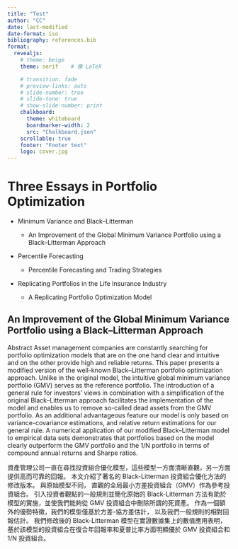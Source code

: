 ```yaml
---
title: "Test"
author: "CC"
date: last-modified
date-format: iso
bibliography: references.bib
format:
  revealjs:
    # theme: beige
    theme: serif    # 像 LaTeX

    # transition: fade
    # preview-links: auto
    # slide-number: true
    # slide-tone: true
    # show-slide-number: print
    chalkboard:
      theme: whiteboard
      boardmarker-width: 2
      src: "Chalkboard.json"
    scrollable: true
    footer: "Footer text"
    logo: cover.jpg
---
```


# Three Essays in Portfolio Optimization {.unnumbered}

- Minimum Variance and Black–Litterman

  - An Improvement of the Global Minimum Variance Portfolio using a Black–Litterman Approach

- Percentile Forecasting

  - Percentile Forecasting and Trading Strategies

- Replicating Portfolios in the Life Insurance Industry

  - A Replicating Portfolio Optimization Model

## An Improvement of the Global Minimum Variance Portfolio using a Black–Litterman Approach

Abstract
Asset management companies are constantly searching for portfolio optimization models that are on the one hand clear and intuitive and on the other provide high and reliable returns.
This paper presents a modified version of the well-known Black–Litterman portfolio optimization approach.
Unlike in the original model,
the intuitive global minimum variance portfolio (GMV) serves as the reference portfolio.
The introduction of a general rule for investors’ views in combination with a simplification of the original Black–Litterman approach facilitates the implementation of the model and enables us to remove so-called dead assets from the GMV portfolio.
As an additional advantageous feature our model is only based on variance-covariance estimations,
and relative return estimations for our general rule.
A numerical application of our modified Black–Litterman model to empirical data sets demonstrates that portfolios based on the model clearly outperform the GMV portfolio and the 1/N portfolio in terms of compound annual returns and Sharpe ratios.

資產管理公司一直在尋找投資組合優化模型，這些模型一方面清晰直觀，另一方面提供高而可靠的回報。
本文介紹了著名的 Black-Litterman 投資組合優化方法的修改版本。
與原始模型不同，
直觀的全局最小方差投資組合（GMV）作為參考投資組合。
引入投資者觀點的一般規則並簡化原始的 Black-Litterman 方法有助於模型的實施，並使我們能夠從 GMV 投資組合中刪除所謂的死資產。
作為一個額外的優勢特徵，我們的模型僅基於方差-協方差估計，
以及我們一般規則的相對回報估計。
我們修改後的 Black-Litterman 模型在實證數據集上的數值應用表明，基於該模型的投資組合在復合年回報率和夏普比率方面明顯優於 GMV 投資組合和 1/N 投資組合。